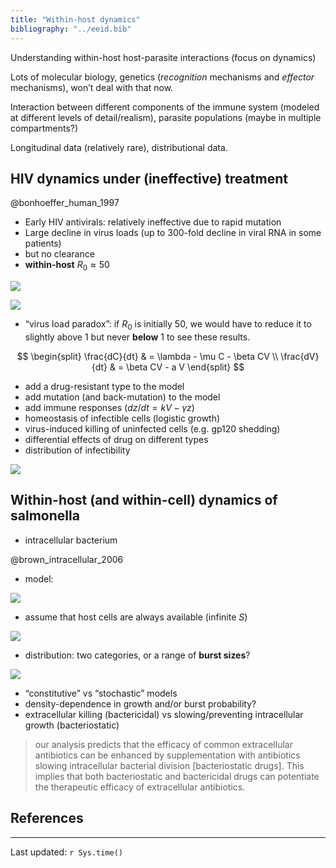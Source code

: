 ```yaml
---
title: "Within-host dynamics"
bibliography: "../eeid.bib"
---
```


Understanding within-host host-parasite interactions (focus on dynamics)

Lots of molecular biology, genetics (*recognition* mechanisms and *effector* mechanisms), won't deal with that now.

Interaction between different components of the immune system (modeled at different levels of detail/realism), parasite populations (maybe in multiple compartments?)

Longitudinal data (relatively rare), distributional data.

## HIV dynamics under (ineffective) treatment

@bonhoeffer_human_1997

- Early HIV antivirals: relatively ineffective due to rapid mutation
- Large decline in virus loads (up to 300-fold decline in viral RNA in some patients)
- but no clearance
- **within-host** $R_0 \approx 50$ 

![](pix/bonhoeffer_fig1.png)

![](pix/bonhoeffer_fig2.png)

- "virus load paradox": if $R_0$ is initially 50, we would have to reduce it to slightly above 1 but never **below** 1 to see these results.

$$
\begin{split}
\frac{dC}{dt} & = \lambda - \mu C - \beta CV \\
\frac{dV}{dt} & = \beta CV - a V
\end{split}
$$

- add a drug-resistant type to the model
- add mutation (and back-mutation) to the model
- add immune responses ($dz/dt = kV - \gamma z$)
- homeostasis of infectible cells (logistic growth)
- virus-induced killing of uninfected cells (e.g. gp120 shedding)
- differential effects of drug on different types
- distribution of infectibility

![](pix/bonhoeffer_fig3.png)

## Within-host (and within-cell) dynamics of salmonella

- intracellular bacterium

@brown_intracellular_2006

- model:

![](pix/brown_salmonella_fig1.png)

- assume that host cells are always available (infinite $S$)

![](pix/brown_salmonella_fig2.png)

- distribution: two categories, or a range of **burst sizes**?

![](pix/brown_salmonella_fig3.png)

- "constitutive" vs "stochastic" models
- density-dependence in growth and/or burst probability?
- extracellular killing (bactericidal) vs slowing/preventing intracellular growth (bacteriostatic)

> our analysis predicts that the efficacy of common extracellular antibiotics can be enhanced by supplementation with antibiotics slowing intracellular bacterial division [bacteriostatic drugs]. This implies that both bacteriostatic and bactericidal drugs can potentiate the therapeutic efficacy of extracellular antibiotics.

##  References
 
::: {#refs}
:::

---

Last updated: `r Sys.time()`
	
